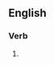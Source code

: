 ==English==

===Verb===
{{head|en|present participle}}

# {{present participle of|pitchpole|lang=en|nocat=1}}
